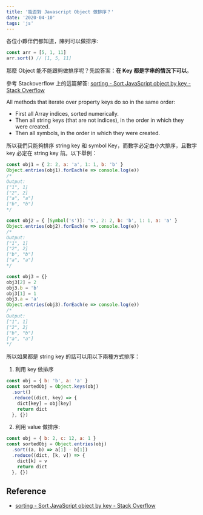 ```yaml
---
title: '能否對 Javascript Object 做排序？'
date: '2020-04-10'
tags: 'js'
---
```


各位小夥伴們都知道，陣列可以做排序:

```js
const arr = [5, 1, 11]
arr.sort() // [1, 5, 11]
```

那麼 Object 能不能跟夠做排序呢？先說答案：**在 Key 都是字串的情況下可以**。

參考 Stackoverflow 上的這篇解答: [sorting - Sort JavaScript object by key - Stack Overflow](https://stackoverflow.com/questions/5467129/sort-javascript-object-by-key)

All methods that iterate over property keys do so in the same order:

- First all Array indices, sorted numerically.
- Then all string keys (that are not indices), in the order in which they were created.
- Then all symbols, in the order in which they were created.

所以我們只能夠排序 string key 和 symbol Key，而數字必定由小大排序，且數字 key 必定在 string key 前。以下舉例：

```js
const obj1 = { 2: 2, a: 'a', 1: 1, b: 'b' }
Object.entries(obj1).forEach(e => console.log(e))
/*
Output:
["1", 1]
["2", 2]
["a", "a"]
["b", "b"]
*/

const obj2 = { [Symbol('s')]: 's', 2: 2, b: 'b', 1: 1, a: 'a' }
Object.entries(obj2).forEach(e => console.log(e))
/*
Output:
["1", 1]
["2", 2]
["b", "b"]
["a", "a"]
*/

const obj3 = {}
obj3[2] = 2
obj3.b = 'b'
obj3[1] = 1
obj3.a = 'a'
Object.entries(obj3).forEach(e => console.log(e))
/*
Output:
["1", 1]
["2", 2]
["b", "b"]
["a", "a"]
*/
```

所以如果都是 string key 的話可以用以下兩種方式排序：

1. 利用 key 做排序

```js
const obj = { b: 'b', a: 'a' }
const sortedObj = Object.keys(obj)
  .sort()
  .reduce((dict, key) => {
    dict[key] = obj[key]
    return dict
  }, {})
```

2. 利用 value 做排序:

```js
const obj = { b: 2, c: 12, a: 1 }
const sortedObj = Object.entries(obj)
  .sort((a, b) => a[1] - b[1])
  .reduce((dict, [k, v]) => {
    dict[k] = v
    return dict
  }, {})
```

## Reference

- [sorting - Sort JavaScript object by key - Stack Overflow](https://stackoverflow.com/questions/5467129/sort-javascript-object-by-key)
